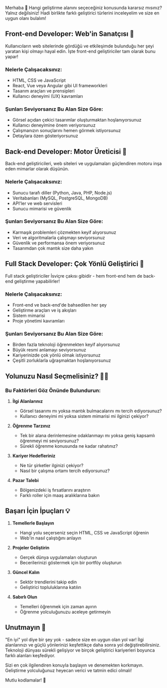 Merhaba 👋 Hangi geliştirme alanını seçeceğiniz konusunda kararsız mısınız? Yalnız değilsiniz! Hadi birlikte farklı geliştirici türlerini inceleyelim ve size en uygun olanı bulalım!

## Front-end Developer: Web'in Sanatçısı 🎨

Kullanıcıların web sitelerinde gördüğü ve etkileşimde bulunduğu her şeyi yaratan kişi olmayı hayal edin. İşte front-end geliştiriciler tam olarak bunu yapar!

### Nelerle Çalışacaksınız:
- HTML, CSS ve JavaScript
- React, Vue veya Angular gibi UI frameworkleri
- Tasarım araçları ve prensipleri
- Kullanıcı deneyimi (UX) kavramları

### Şunları Seviyorsanız Bu Alan Size Göre:
- Görsel açıdan çekici tasarımlar oluşturmaktan hoşlanıyorsunuz
- Kullanıcı deneyimine önem veriyorsunuz
- Çalışmanızın sonuçlarını hemen görmek istiyorsunuz
- Detaylara özen gösteriyorsunuz

## Back-end Developer: Motor Üreticisi 🔧

Back-end geliştiricileri, web siteleri ve uygulamaları güçlendiren motoru inşa eden mimarlar olarak düşünün.

### Nelerle Çalışacaksınız:
- Sunucu tarafı diller (Python, Java, PHP, Node.js)
- Veritabanları (MySQL, PostgreSQL, MongoDB)
- API'ler ve web servisleri
- Sunucu mimarisi ve güvenlik

### Şunları Seviyorsanız Bu Alan Size Göre:
- Karmaşık problemleri çözmekten keyif alıyorsunuz
- Veri ve algoritmalarla çalışmayı seviyorsunuz
- Güvenlik ve performansa önem veriyorsunuz
- Tasarımdan çok mantık size daha yakın

## Full Stack Developer: Çok Yönlü Geliştirici 🌟

Full stack geliştiriciler İsviçre çakısı gibidir - hem front-end hem de back-end geliştirme yapabilirler!

### Nelerle Çalışacaksınız:
- Front-end ve back-end'de bahsedilen her şey
- Geliştirme araçları ve iş akışları
- Sistem mimarisi
- Proje yönetimi kavramları

### Şunları Seviyorsanız Bu Alan Size Göre:
- Birden fazla teknoloji öğrenmekten keyif alıyorsunuz
- Büyük resmi anlamayı seviyorsunuz
- Kariyerinizde çok yönlü olmak istiyorsunuz
- Çeşitli zorluklarla uğraşmaktan hoşlanıyorsunuz

## Yolunuzu Nasıl Seçmelisiniz? 🤷‍♂️

### Bu Faktörleri Göz Önünde Bulundurun:
1. **İlgi Alanlarınız**
   - Görsel tasarımı mı yoksa mantık bulmacalarını mı tercih ediyorsunuz?
   - Kullanıcı deneyimi mi yoksa sistem mimarisi mi ilginizi çekiyor?

2. **Öğrenme Tarzınız**
   - Tek bir alana derinlemesine odaklanmayı mı yoksa geniş kapsamlı öğrenmeyi mi seviyorsunuz?
   - Sürekli öğrenme konusunda ne kadar rahatınız?

3. **Kariyer Hedefleriniz**
   - Ne tür şirketler ilginizi çekiyor?
   - Nasıl bir çalışma ortamı tercih ediyorsunuz?

4. **Pazar Talebi**
   - Bölgenizdeki iş fırsatlarını araştırın
   - Farklı roller için maaş aralıklarına bakın

## Başarı İçin İpuçları 💡

1. **Temellerle Başlayın**
   - Hangi yolu seçerseniz seçin HTML, CSS ve JavaScript öğrenin
   - Web'in nasıl çalıştığını anlayın

2. **Projeler Geliştirin**
   - Gerçek dünya uygulamaları oluşturun
   - Becerilerinizi göstermek için bir portföy oluşturun

3. **Güncel Kalın**
   - Sektör trendlerini takip edin
   - Geliştirici topluluklarına katılın

4. **Sabırlı Olun**
   - Temelleri öğrenmek için zaman ayırın
   - Öğrenme yolculuğunuzu aceleye getirmeyin

## Unutmayın 🌈

"En iyi" yol diye bir şey yok - sadece size en uygun olan yol var! İlgi alanlarınızı ve güçlü yönlerinizi keşfettikçe daha sonra yol değiştirebilirsiniz. Teknoloji dünyası sürekli gelişiyor ve birçok geliştirici kariyerleri boyunca farklı alanları keşfediyor.

Sizi en çok ilgilendiren konuyla başlayın ve denemekten korkmayın. Geliştirme yolculuğunuz heyecan verici ve tatmin edici olmalı!

Mutlu kodlamalar! 🚀